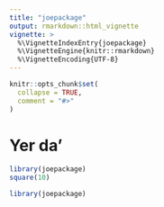 ```yaml
---
title: "joepackage"
output: rmarkdown::html_vignette
vignette: >
  %\VignetteIndexEntry{joepackage}
  %\VignetteEngine{knitr::rmarkdown}
  %\VignetteEncoding{UTF-8}
---
```


```r
knitr::opts_chunk$set(
  collapse = TRUE,
  comment = "#>"
)
```

# Yer da'


```r
library(joepackage)
square(10)
```

```r
library(joepackage)
```
